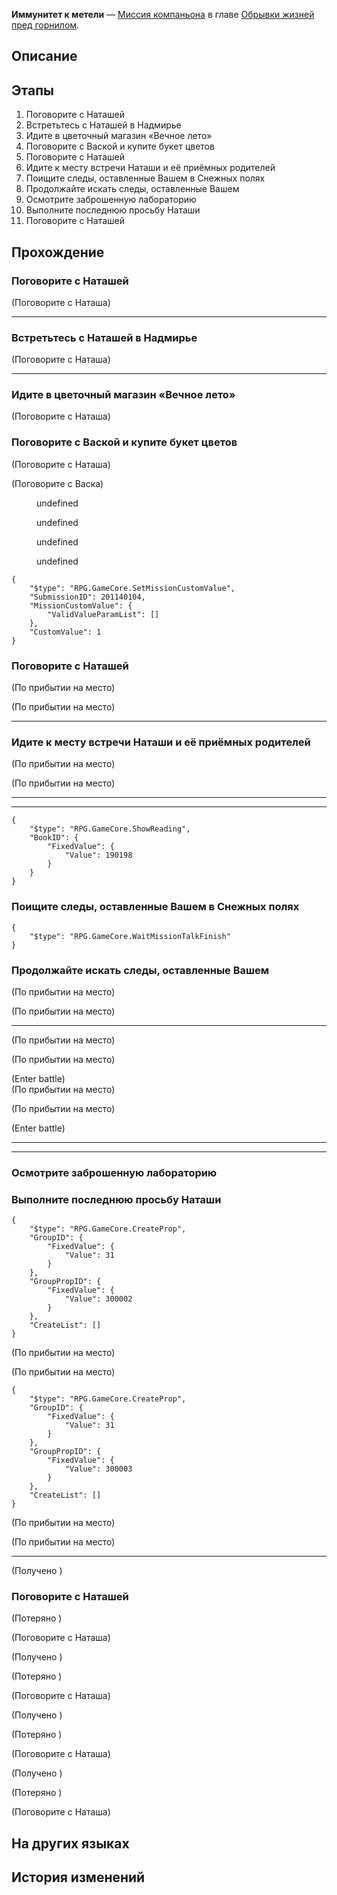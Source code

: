 {{Дополнить|Диалоги.}}
{{Миссия Инфобокс
|id              = 2011401
|Название        = 
|Изображение     = Миссия Освоения Иммунитет к метели.png
|Тип             = Миссия компаньона
|События         = 
|Глава           = Обрывки жизней пред горнилом
|Условия         = Завершена [[Миссия компаньона]] ''[[Иммунитет к метели]]''
|Персонажи       = Ванесса; Васка; Дворецкий Осуэлл; Караульный Среброгривых Стражей; Лидер караула; Наташа; Первопроходец
|СтартЛокация    = [[Ярило-VI]] — [[Клиника Наташи]]
|Локации         = Клиника Наташи
|Предыдущая      = 
|Следующая       = 
|Награды         = Опыт Освоения*350; Звёздный нефрит*60; Путеводитель путешественника*2; Shield (Item)*200; "Kindling"*1 { text = Kindling }; Кредиты*25 000
}}
'''Иммунитет к метели''' — [[Миссия компаньона]] в главе [[Обрывки жизней пред горнилом]].

==Описание==
{{Описание|<!--официальное описание из Перекрёстка судеб-->}}

==Этапы==
# Поговорите с Наташей
# Встретьтесь с Наташей в Надмирье
# Идите в цветочный магазин «Вечное лето»
# Поговорите с Ваской и купите букет цветов
# Поговорите с Наташей
# Идите к месту встречи Наташи и её приёмных родителей
# Поищите следы, оставленные Вашем в Снежных полях
# Продолжайте искать следы, оставленные Вашем
# Осмотрите заброшенную лабораторию
# Выполните последнюю просьбу Наташи
# Поговорите с Наташей

==Прохождение==
{{Дополнить}}


===Поговорите с Наташей===
{{Описание миссии|локация=Клиника Наташи|Наташа отправила вам сообщение. Она хочет поговорить с вами о чём-то личном.<br />Как вы можете ей отказать? Когда у вас будет время, отправляйтесь к ней в клинику.}}
{{Диалог Начало}}

;(Поговорите с Наташа)
----
<!--Unknown TalkSentence: 201149001-->
{{Диалог Конец}}

===Встретьтесь с Наташей в Надмирье===
{{Описание миссии|локация=Административный район|Наташа восстановила связь со своими приёмными родителями в Надмирье. Она надеется, что их связи в медицинских кругах помогут пациентам в Подземье получить больше медицинской помощи.<br />Наташа хочет, чтобы вы пошли с ней, потому что последний раз она была в Административном районе более десяти лет назад.}}
{{Диалог Начало}}

;(Поговорите с Наташа)
----
<!--Unknown TalkSentence: 201140201-->
<!--Unknown TalkSentence: 201140202-->
<!--Unknown TalkSentence: 201140203-->
<!--Unknown TalkSentence: 201140204-->
<!--Unknown TalkSentence: 201140205-->
{{Диалог Конец}}

===Идите в цветочный магазин «Вечное лето»===
{{Описание миссии|локация=Цветочный магазин «Вечное лето»|Наташа восстановила связь со своими приёмными родителями в Надмирье. Она надеется, что их связи в медицинских кругах помогут пациентами в Подземье получить больше медицинской помощи.<br />Вы с Наташей встретились в Административном районе. У вас ещё есть время прежде, чем вы встретитесь с её приёмными родителями.<br />Наташа решила купить цветы в подарок своим родителям.}}
{{Диалог Начало}}

;(Поговорите с Наташа)
<!--Unknown TalkSentence: 201140301-->
<!--Unknown TalkSentence: 201140302-->
<!--Unknown TalkSentence: 201140303-->
<!--Unknown TalkSentence: 201140304-->
{{Диалог Конец}}

===Поговорите с Ваской и купите букет цветов===
{{Описание миссии|локация=Цветочный магазин «Вечное лето»|Наташа восстановила связь со своими приёмными родителями в Надмирье. Она надеется, что их связи в медицинских кругах помогут пациентам в Подземье получить больше медицинской помощи.<br />Цветы имеют особое значение для членов семьи Наташи.<br />Какие цветы вам следует выбрать? Наташа попросила вас выбрать за неё.}}
{{Диалог Начало}}

;(Поговорите с Наташа)
<!--Unknown TalkSentence: 201140401-->
<!--Unknown TalkSentence: 201140402-->

;(Поговорите с Васка)
:{{Диалог|Разговор}} undefined
:{{Диалог|Разговор}} undefined
:{{Диалог|Разговор}} undefined
:{{Диалог|Разговор}} undefined
<!--Unknown TalkSentence: 201140504-->
:{{Чёрный экран|undefined}}
<!--Unknown TalkSentence: 201140511-->
<pre>{
	"$type": "RPG.GameCore.SetMissionCustomValue",
	"SubmissionID": 201140104,
	"MissionCustomValue": {
		"ValidValueParamList": []
	},
	"CustomValue": 1
}</pre>
{{Диалог Конец}}

===Поговорите с Наташей===
{{Описание миссии|локация=Административный район|Наташа восстановила связь со своими приёмными родителями в Надмирье. Она надеется, что их связи в медицинских кругах помогут пациентам в Подземье получить больше медицинской помощи.<br />Вы купили цветы и вернулись к Наташе, чтобы поболтать с ней. Вы надеетесь, что ей понравится ваш выбор.}}
{{Диалог Начало}}
;(По прибытии на место)

;(По прибытии на место)
----
<!--Unknown TalkSentence: 201140701-->
<!--Unknown TalkSentence: 201140702-->
:{{Чёрный экран|undefined}}
<!--Unknown TalkSentence: 201140703-->
<!--Unknown TalkSentence: 201140704-->
<!--Unknown TalkSentence: 201140705-->
<!--Unknown TalkSentence: 201140706-->
<!--Unknown TalkSentence: 201140707-->
<!--Unknown TalkSentence: 201140708-->
<!--Unknown TalkSentence: 201140709-->
<!--Unknown TalkSentence: 201140710-->
<!--Unknown TalkSentence: 201140711-->
<!--Unknown TalkSentence: 201140712-->
<!--Unknown TalkSentence: 201140713-->
<!--Unknown TalkSentence: 201140714-->
<!--Unknown TalkSentence: 201140715-->
<!--Unknown TalkSentence: 201140716-->
<!--Unknown TalkSentence: 201140717-->
<!--Unknown TalkSentence: 201140718-->
:{{Чёрный экран|undefined}}
<!--Unknown TalkSentence: 201140719-->
{{Диалог Конец}}

===Идите к месту встречи Наташи и её приёмных родителей===
{{Описание миссии|локация=Административный район|Наташа восстановила связь со своими приёмными родителями в Надмирье. Она надеется, что их связи в медицинских кругах помогут пациентам в Подземье получить больше медицинской помощи.<br />После того, как вы купили цветы для приёмных родителей Наташи, вы отправились на место встречи.<br />Наташа выглядит спокойной, но вы даже и представить не можете, что творится у неё на душе.}}
{{Диалог Начало}}
;(По прибытии на место)

;(По прибытии на место)
----
<!--Unknown TalkSentence: 201140701-->
<!--Unknown TalkSentence: 201140702-->
:{{Чёрный экран|undefined}}
<!--Unknown TalkSentence: 201140703-->
<!--Unknown TalkSentence: 201140704-->
<!--Unknown TalkSentence: 201140705-->
<!--Unknown TalkSentence: 201140706-->
<!--Unknown TalkSentence: 201140707-->
<!--Unknown TalkSentence: 201140708-->
<!--Unknown TalkSentence: 201140709-->
<!--Unknown TalkSentence: 201140710-->
<!--Unknown TalkSentence: 201140711-->
<!--Unknown TalkSentence: 201140712-->
<!--Unknown TalkSentence: 201140713-->
<!--Unknown TalkSentence: 201140714-->
<!--Unknown TalkSentence: 201140715-->
<!--Unknown TalkSentence: 201140716-->
<!--Unknown TalkSentence: 201140717-->
<!--Unknown TalkSentence: 201140718-->
:{{Чёрный экран|undefined}}
<!--Unknown TalkSentence: 201140719-->
----
<!--Unknown TalkSentence: 201140802-->
<!--Unknown TalkSentence: 201140803-->
<!--Unknown TalkSentence: 201140804-->
<!--Unknown TalkSentence: 201140805-->
<!--Unknown TalkSentence: 201140806-->
<!--Unknown TalkSentence: 201140807-->
<!--Unknown TalkSentence: 201140808-->
<!--Unknown TalkSentence: 201140809-->
<!--Unknown TalkSentence: 201140810-->
<!--Unknown TalkSentence: 201140811-->
<!--Unknown TalkSentence: 201140812-->
<!--Unknown TalkSentence: 201140813-->
<!--Unknown TalkSentence: 201140814-->
<!--Unknown TalkSentence: 201140815-->
<pre>{
	"$type": "RPG.GameCore.ShowReading",
	"BookID": {
		"FixedValue": {
			"Value": 190198
		}
	}
}</pre>
<!--Unknown TalkSentence: 201140816-->
<!--Unknown TalkSentence: 201140817-->
<!--Unknown TalkSentence: 201140818-->
<!--Unknown TalkSentence: 201140819-->
<!--Unknown TalkSentence: 201140820-->
{{Диалог Конец}}

===Поищите следы, оставленные Вашем в Снежных полях===
{{Описание миссии|локация=Пригородные снежные поля|После короткой встречи с приёмной мамой Наташи дворецкий сообщил шокирующую новость: Ваш, который ушёл в Снежные поля, отправил Наташе письмо.<br />Из письма вы узнаёте, что Ваш продолжил свои исследования «Иммунитета к метели» в Снежных полях.<br />Наташа была так взбудоражена, что пригласила вас вместе с ней отправиться в Пригородные снежные поля за городом, чтобы провести расследование.}}
{{Диалог Начало}}

:<!--3-second delay-->
<!--Unknown TalkSentence: 201140901-->
<!--Unknown TalkSentence: 201140902-->
<!--Unknown TalkSentence: 201140903-->
<pre>{
	"$type": "RPG.GameCore.WaitMissionTalkFinish"
}</pre>
{{Диалог Конец}}

===Продолжайте искать следы, оставленные Вашем===
{{Описание миссии|локация=Пригородные снежные поля|Вы с Наташей отправились в Снежные поля, чтобы найти следы Ваша.<br />Вы обнаружили давно брошенное Вашем лабораторное оборудование, но этого недостаточно, чтобы определить, где он находится сейчас.<br />Наташа не намерена сдаваться, и вы продолжаете углубляться в снежные поля.}}
{{Диалог Начало}}
;(По прибытии на место)

;(По прибытии на место)
----
<!--Unknown TalkSentence: 201141101-->
<!--Unknown TalkSentence: 201141102-->
<!--Unknown TalkSentence: 201141103-->
:{{Чёрный экран|undefined}}
<!--Unknown TalkSentence: 201141104-->
<!--Unknown TalkSentence: 201141105-->
<!--Unknown TalkSentence: 201141106-->
<!--Unknown TalkSentence: 201141107-->
<!--Unknown TalkSentence: 201141108-->
<!--Unknown TalkSentence: 201141109-->
<!--Unknown TalkSentence: 201141110-->
<!--Unknown TalkSentence: 201141111-->
<!--Unknown TalkSentence: 201141112-->
<!--Unknown TalkSentence: 201141113-->
<!--Unknown TalkSentence: 201141114-->
{{Описание миссии|локация=Пригородные снежные поля|Вы с Наташей отправились в Снежные поля, чтобы найти следы Ваша.<br />После того, как вы поговорили со Среброгривыми Стражами, вы узнали, что Ваш достиг успеха в создании «Иммунитета к метели».<br />Стражи дали вам лекарство, и вы углубляетесь в снежные поля, надеясь найти Ваха.}}
;(По прибытии на место)

;(По прибытии на место)
<!--Unknown TalkSentence: 201141303-->
:<!--1-second delay-->
;(Enter battle)
:{{Enemy List|Отродье льда*2; Лёд из космоса*1}}
;(По прибытии на место)

;(По прибытии на место)
<!--Unknown TalkSentence: 201141303-->
:<!--1-second delay-->
;(Enter battle)
::{{tx|Enemy list missing}}
----
<!--Unknown TalkSentence: 201141501-->
<!--Unknown TalkSentence: 201141502-->
<!--Unknown TalkSentence: 201141503-->
----
{{Диалог Конец}}

===Осмотрите заброшенную лабораторию===
{{Описание миссии|локация=Пригородные снежные поля|Вы с Наташей отправились в Снежные поля, чтобы найти следы Ваша.<br />Победив сильного противника, вы обнаружили лабораторию Ваша.<br />Похоже он умер, а возможно на время покинул это место... Как бы там ни было, вы решаете тщательно осмотреть это место.}}
{{Диалог Начало}}

{{Диалог Конец}}

===Выполните последнюю просьбу Наташи===
{{Описание миссии|локация=Пригородные снежные поля|Прочитав последние записи Ваша об эксперименте, Наташа решила выполнить его последнюю просьбу и продолжить исследования «Иммунитета к метели».<br />Кроме того, у неё есть последнее задание для вас...}}
{{Диалог Начало}}
<pre>{
	"$type": "RPG.GameCore.CreateProp",
	"GroupID": {
		"FixedValue": {
			"Value": 31
		}
	},
	"GroupPropID": {
		"FixedValue": {
			"Value": 300002
		}
	},
	"CreateList": []
}</pre>
;(По прибытии на место)

;(По прибытии на место)
:<!--0.5-second delay-->
<pre>{
	"$type": "RPG.GameCore.CreateProp",
	"GroupID": {
		"FixedValue": {
			"Value": 31
		}
	},
	"GroupPropID": {
		"FixedValue": {
			"Value": 300003
		}
	},
	"CreateList": []
}</pre>
:<!--0.5-second delay-->
:{{Чёрный экран|undefined}}
<!--Unknown TalkSentence: 201141627-->
;(По прибытии на место)

;(По прибытии на место)
----
<!--Unknown TalkSentence: 201141301-->
<!--Unknown TalkSentence: 201141302-->
<!--Unknown TalkSentence: 201141304-->
:<!--0.5-second delay-->
;(Получено {{Item|Круглый пион|20|x=1|text=Круглый пион}})
{{Диалог Конец}}

===Поговорите с Наташей===
{{Описание миссии|локация=Цветочный магазин «Вечное лето»|Наташа восстановила связь со своими приёмными родителями в Надмирье. Она надеется, что их связи в медицинских кругах помогут пациентам в Подземье получить больше медицинской помощи.<br />Вы купили цветы и вернулись к Наташе, чтобы поболтать с ней. Вы надеетесь, что ей понравится ваш выбор.}}
{{Диалог Начало}}

;(Потеряно {{Item|Круглый пион|20|x=1|text=Круглый пион}})

;(Поговорите с Наташа)
<!--Unknown TalkSentence: 201142101-->
<!--Unknown TalkSentence: 201142102-->
<!--Unknown TalkSentence: 201142103-->
<!--Unknown TalkSentence: 201142104-->
<!--Unknown TalkSentence: 201142105-->
:<!--0.5-second delay-->
;(Получено {{Item|Солнечник|20|x=1|text=Солнечник}})

;(Потеряно {{Item|Солнечник|20|x=1|text=Солнечник}})

;(Поговорите с Наташа)
<!--Unknown TalkSentence: 201142201-->
<!--Unknown TalkSentence: 201142202-->
<!--Unknown TalkSentence: 201142203-->
<!--Unknown TalkSentence: 201142204-->
<!--Unknown TalkSentence: 201142205-->
:<!--0.5-second delay-->
;(Получено {{Item|Маркиза|20|x=1|text=Маркиза}})

;(Потеряно {{Item|Маркиза|20|x=1|text=Маркиза}})

;(Поговорите с Наташа)
<!--Unknown TalkSentence: 201142301-->
<!--Unknown TalkSentence: 201142302-->
<!--Unknown TalkSentence: 201142303-->
<!--Unknown TalkSentence: 201142304-->
<!--Unknown TalkSentence: 201142305-->
:<!--0.5-second delay-->
;(Получено {{Item|Первоснежник|20|x=1|text=Первоснежник}})

;(Потеряно {{Item|Первоснежник|20|x=1|text=Первоснежник}})

;(Поговорите с Наташа)
<!--Unknown TalkSentence: 201142401-->
<!--Unknown TalkSentence: 201142402-->
<!--Unknown TalkSentence: 201142403-->
<!--Unknown TalkSentence: 201142404-->
<!--Unknown TalkSentence: 201142405-->
:<!--0.5-second delay-->
:<!--0.5-second delay-->
{{Диалог Конец}}

==На других языках==
{{На других языках
|en   = Blizzard Immunity
|zhs  = 风雪免疫
|zht  = 風雪免疫
|ja   = 吹雪免疫
|ko   = 눈보라 면역
|es   = Inmunidad a la ventisca
|fr   = Immunité au blizzard
|ru   = Иммунитет к метели
|th   = ภูมิต้านลมหนาว
|vi   = Miễn Dịch Gió Tuyết
|de   = Immunität gegen Schneesturm
|id   = Kekebalan Pada Badai
|pt   = Imunidade à Nevasca
}}

==История изменений==
{{История изменений|2.7}}
